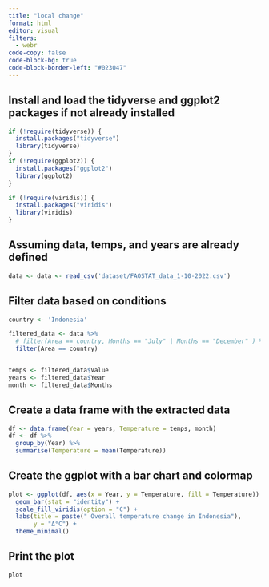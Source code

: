```yaml
---
title: "local change"
format: html
editor: visual
filters:
  - webr
code-copy: false
code-block-bg: true
code-block-border-left: "#023047"
---
```


## Install and load the tidyverse and ggplot2 packages if not already installed

```r
if (!require(tidyverse)) {
  install.packages("tidyverse")
  library(tidyverse)
}
if (!require(ggplot2)) {
  install.packages("ggplot2")
  library(ggplot2)
}

if (!require(viridis)) {
  install.packages("viridis")
  library(viridis)
}

```

## Assuming data, temps, and years are already defined

```r
data <- data <- read_csv('dataset/FAOSTAT_data_1-10-2022.csv')
```

## Filter data based on conditions

```r
country <- 'Indonesia'

filtered_data <- data %>%
  # filter(Area == country, Months == "July" | Months == "December" ) %>%
  filter(Area == country) 


temps <- filtered_data$Value
years <- filtered_data$Year
month <- filtered_data$Months
```

## Create a data frame with the extracted data

```r
df <- data.frame(Year = years, Temperature = temps, month)
df <- df %>% 
  group_by(Year) %>%
  summarise(Temperature = mean(Temperature))
```

## Create the ggplot with a bar chart and colormap

```r
plot <- ggplot(df, aes(x = Year, y = Temperature, fill = Temperature)) +
  geom_bar(stat = "identity") +
  scale_fill_viridis(option = "C") +
  labs(title = paste(" Overall temperature change in Indonesia"),
       y = "Δ°C") +
  theme_minimal()

```

## Print the plot

```r
plot
```
